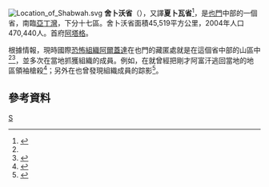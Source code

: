 {{noteTA
|1=zh-tw:沙巴瓦;zh-cn:舍卜沃;
}}
[[File:Location_of_Shabwah.svg|thumb]]
'''舍卜沃省'''（{{lang-ar|محافظة شبوة}}），又譯'''夏卜瓦省'''<ref name=twyahoo>{{cite news |url=http://tw.news.yahoo.com/article/url/d/a/110813/19/2wtdx.html |title=傳葉門蓋達製劇毒 欲攻擊美國 |date=2011-08-13 |accessdate=2011-08-13 |author=陳　蓉 |language=zh-tw }}{{dead link|date=2018年4月 |bot=InternetArchiveBot |fix-attempted=yes }}</ref>，是[[也門|也門]]中部的一個省，南臨[[亞丁灣|亞丁灣]]，下分十七區。舍卜沃省面積45,519平方公里，2004年人口470,440人。首府[[阿塔格|阿塔格]]。

根據情報，現時國際[[恐怖組織|恐怖組織]][[阿爾蓋達|阿爾蓋達]]在也門的藏匿處就是在這個省中部的山區中<ref name=twyahoo /><ref>{{cite news |url=http://news.cqnews.net/48djph/201001/t20100113_3972931.htm |title=也门袭击“基地”组织高层据点 |date=2010-01-13 |accessdate=2011-08-13 |publisher=[[新华网|新华网]] |language=zh-hans }}{{dead link|date=2018年4月 |bot=InternetArchiveBot |fix-attempted=yes }}</ref>，並多次在當地抓獲組織的成員。例如，在{{tsl|en|Mayfa'a District|Mayfa'a區}}就曾經把剛才阿富汗逃回當地的地區領袖{{tsl|en|Abdullah Mehdar|Abdullah al-Mahdhar}}槍殺<ref>{{cite news |url=http://www.yobserver.com/front-page/10017937.html |title=Al-Qaeda leader in Shabwah knocked out |author=Zaid al-Alaya'a |date=2010-01-13 |language=en }}{{dead link|date=2018年4月 |bot=InternetArchiveBot |fix-attempted=yes }}</ref>；另外在{{tsl|en|As Said District|Al-Saeed區}}也曾發現組織成員的踪影<ref>{{cite news |url=http://www.yobserver.com/front-page/10020019.html |title=Shabwa governor: al-Kor is not Tora Bora |author=Nasser Arrabyee |language=en |date=2010-10-27 |accessdate=2011-08-13 |deadurl=yes |archiveurl=https://web.archive.org/web/20110405202924/http://www.yobserver.com/front-page/10020019.html |archivedate=2011-04-05 }}
</ref>。

== 參考資料 ==
{{reflist}}

{{葉門行政區劃}}

[[Category:也門行政區劃|S]]
